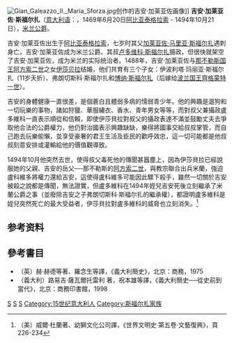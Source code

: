 [[File:Gian_Galeazzo_II._Maria_Sforza.jpg|right]]创作的吉安·加莱亚佐画像]]
'''吉安·加莱亚佐·斯福尔扎'''（[[意大利语|意大利语]]：'''{{lang|it|Gian Galeazzo Sforza}}'''，1469年6月20日[[阿比亚泰格拉索|阿比亚泰格拉索]] - 1494年10月21日），[[米兰公爵|米兰公爵]]。

吉安·加莱亚佐出生于[[阿比亚泰格拉索|阿比亚泰格拉索]]，七岁时其父[[加莱亚佐·马里亚·斯福尔扎|加莱亚佐·马里亚·斯福尔扎]]遇刺身亡，吉安·加莱亚佐成为米兰公爵。其叔[[卢多维科·斯福尔扎|卢多维科·斯福尔扎]]摄政，但很快就架空了吉安·加莱亚佐，成为米兰的实际统治者。1488年，吉安·加莱亚佐与[[那不勒斯国王|那不勒斯国王]][[阿方索二世_(那不勒斯)|阿方索二世]]之女[[伊莎贝拉_(那不勒斯)|伊莎贝拉]]结婚，他们共育有三个子女：伊波利塔·玛丽亚·斯福尔扎（11岁夭折）、弗朗切斯科·斯福尔扎和[[博纳·斯福尔扎|博纳·斯福尔扎]]（后嫁给[[波兰国王|波兰国王]][[齊格蒙特一世|齊格蒙特一世]]）。

吉安的身體健康一直很差，是個蒼白且體弱多病的懦弱青少年。他的興趣是遛狗和一切玩樂的事物，諸如狩獵、華服繡衣、香水、青年男女等等，而對叔父兼攝政盧多維科一直表示順從和信賴，即使伊莎貝拉對叔父的攝政表達不滿並鼓勵丈夫去爭取他合法的公爵權力，他仍對治國表示興趣缺缺，樂得將國事交給叔叔掌管，而自己跑去玩樂偷懶，並享受豪奢的君王生活及臣民的歡呼效忠，這一切可能都是他叔叔刻意安排或灌輸給他的價值觀導致。

1494年10月他突然去世，使得叔父毒死他的傳聞甚囂塵上，因為伊莎貝拉已經說服她的父親、吉安的岳父──那不勒斯的[[阿方索二世_(那不勒斯)|阿方索二世]]，與教宗聯合出兵米蘭，強迫盧科維多將權力還給吉安，這使得盧科維多可能因此驟下殺手，雖然一切關於吉安被殺之說都是傳聞，無法證實，但盧多維科在1494年姪兒吉安死後立刻繼承了米蘭公爵之事（並廢除吉安之子弗朗切斯科·斯福尔扎的繼承權），都證明盧多維科是姪兒突然死亡的最大受益者，伊莎貝拉對盧多維科的威脅也立刻消失。<ref name="杜蘭">（美）威爾·杜蘭著、幼獅文化公司譯，《世界文明史‧第五卷‧文藝復興》，頁226-234</ref>

==参考资料==
{{reflist}}

== 參考書目 ==
*（英）赫·赫德等著、羅念生等譯，《義大利簡史》，北京：商務，1975
*（義大利）路易吉·薩瓦爾托雷利 著，祝本雄等譯，《義大利簡史──從史前到當代》，北京：商務印書館，1998

{{S-start}}
{{s-hou|[[斯福爾扎家族|斯福爾扎家族]]|1469年|6月20日|1494年|10月21日|}}
{{s-reg|it}}
{{s-bef|before=[[加萊亞佐·馬里亞·斯福爾扎|加萊亞佐·馬里亞·斯福爾扎]]}}
{{s-ttl|title=[[米蘭公爵|米蘭公爵]]|years=1476年-1494年}}
{{s-aft|after=[[盧多維科·斯福爾扎|盧多維科·斯福爾扎]]}}
{{end box}}

{{Authority control}}

[[Category:1469年出生|S]]
[[Category:1494年逝世|S]]
[[Category:米兰公爵|S]]
[[Category:15世纪意大利人|Category:15世纪意大利人]]
[[Category:斯福尔扎家族|Category:斯福尔扎家族]]